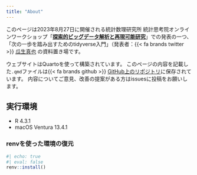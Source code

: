 ```yaml
---
title: "About"
---
```


このページは2023年8月27日に開催される統計数理研究所 統計思考院オンラインワークショップ「**[探索的ビッグデータ解析と再現可能研究](https://sites.google.com/view/ws-ebda-rr-2023/)**」での発表の一つ、「次の一歩を踏み出すためのtidyverse入門」（発表者：{{< fa brands twitter >}} [瓜生真也](https://twitter.com/u_ribo) の資料置き場です。

ウェブサイトはQuartoを使って構築されています。
このページの内容を記載した`.qmd`ファイルは{{< fa brands github >}} [GitHub上のリポジトリ](https://github.com/uribo/230827ism_ws)に保存されています。
内容についてご意見、改善の提案がある方はissuesに投稿をお願いします。

## 実行環境

- R 4.3.1
- macOS Ventura 13.4.1

### renvを使った環境の復元

```r
#| echo: true
#| eval: false
renv::install()
```

